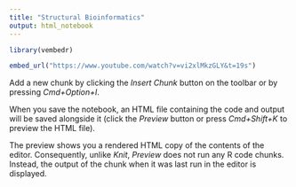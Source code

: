```yaml
---
title: "Structural Bioinformatics"
output: html_notebook
---
```




```r
library(vembedr)

embed_url("https://www.youtube.com/watch?v=vi2xlMkzGLY&t=19s")
```

Add a new chunk by clicking the *Insert Chunk* button on the toolbar or by pressing *Cmd+Option+I*.

When you save the notebook, an HTML file containing the code and output will be saved alongside it (click the *Preview* button or press *Cmd+Shift+K* to preview the HTML file). 

The preview shows you a rendered HTML copy of the contents of the editor. Consequently, unlike *Knit*, *Preview* does not run any R code chunks. Instead, the output of the chunk when it was last run in the editor is displayed.

